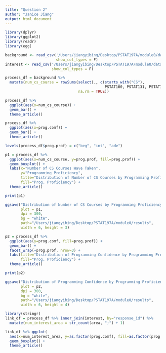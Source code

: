 ```yaml
---
title: "Question 2"
author: "Janice Jiang"
output: html_document
---
```


```r
library(dplyr)
library(ggplot2)
library(readr)
library(egg)
```

```r
background <- read_csv('/Users/jiangyibing/Desktop/PSTAT197A/module0/data/background-clean.csv',
                       show_col_types = F)
interest <- read_csv('/Users/jiangyibing/Desktop/PSTAT197A/module0/data/interest-clean.csv',
                     show_col_types = F)
```

```r
process_df = background %>% 
  mutate(num_cs_course = rowSums(select(., c(starts_with("CS"), 
                                             PSTAT100, PSTAT131, PSTAT134)), 
                                 na.rm = TRUE))
```

```r
process_df %>% 
  ggplot(aes(x=num_cs_course)) +
  geom_bar() +
  theme_article()
```

```r
process_df %>% 
  ggplot(aes(x=prog.comf)) +
  geom_bar() +
  theme_article()
```


```r
levels(process_df$prog.prof) = c("beg", "int", "adv")

p1 = process_df %>%
  ggplot(aes(x=num_cs_course, y=prog.prof, fill=prog.prof)) +
  geom_boxplot() +
  labs(x="Number of CS Courses Have Taken",
       y="Programming Proficiency",
       title="Distribution of Number of CS Courses by Programming Proficiency",
       fill="Prog. Proficiency") +
  theme_article()

print(p1)

ggsave("Distribution of Number of CS Courses by Programming Proficiency.png",
       plot = p1,
       dpi = 300, 
       bg = "white",
       path="/Users/jiangyibing/Desktop/PSTAT197A/module0/results",
       width = 6, height = 3)
```


```r
p2 = process_df %>%
  ggplot(aes(y=prog.comf, fill=prog.prof)) +
  geom_bar() +
  facet_wrap(~prog.prof, nrow=3) +
  labs(title="Distribution of Programming Confidence by Programming Proficiency",
       fill="Prog. Proficiency") +
  theme_article()

print(p2)

ggsave("Distribution of Programming Confidence by Programming Proficiency.png",
       plot = p2,
       dpi = 300, 
       bg = "white",
       path="/Users/jiangyibing/Desktop/PSTAT197A/module0/results",
       width = 6, height = 4)
```


```r
library(stringr)
link_df = process_df %>% inner_join(interest, by="response_id") %>%
  mutate(num_interest_area = str_count(area, ";") + 1)
```

```r
link_df %>% ggplot(
  aes(x=num_interest_area, y=as.factor(prog.comf), fill=as.factor(prog.comf))) +
  geom_boxplot() +
  theme_article()
```

